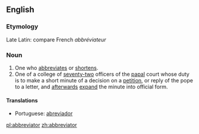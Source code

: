 ==English==

===Etymology===
Late Latin: compare French ''abbréviateur''

===Noun===
{{en-noun}}

# One who [[abbreviates]] or [[shortens]].
# One of a college of [[seventy-two]] officers of the [[papal]] court whose duty is to make a short minute of a decision on a [[petition]], or reply of the pope to a letter, and [[afterwards]] [[expand]] the minute into official form.

====Translations====
* Portuguese: [[abreviador]]

[[pl:abbreviator]]
[[zh:abbreviator]]